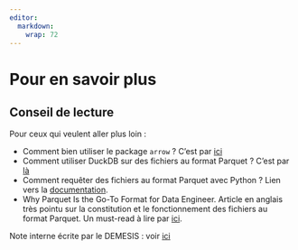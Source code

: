 ```yaml
---
editor: 
  markdown: 
    wrap: 72
---
```


# Pour en savoir plus {.backgroundTitre}

## Conseil de lecture

Pour ceux qui veulent aller plus loin :  

- Comment bien utiliser le package `arrow` ? C’est par [ici](https://book.utilitr.org/03_Fiches_thematiques/Fiche_arrow.html)
- Comment utiliser DuckDB sur des fichiers au format Parquet ? C’est par [là](https://www.icem7.fr/outils/3-explorations-bluffantes-avec-duckdb-1-interroger-des-fichiers-distants/)
- Comment requêter des fichiers au format Parquet avec Python ? Lien vers la [documentation](https://arrow.apache.org/docs/python/parquet.html).  
- Why Parquet Is the Go-To Format for Data Engineer. Article en anglais très pointu sur la constitution et le fonctionnement des fichiers au format Parquet. Un must-read à lire par [ici](https://luminousmen.com/post/why-parquet-is-the-goto-format-for-data-engineers/).

Note interne écrite par le DEMESIS : voir [ici](https://orion.agriculture/confluence/pages/editpage.action?pageId=1178436103)